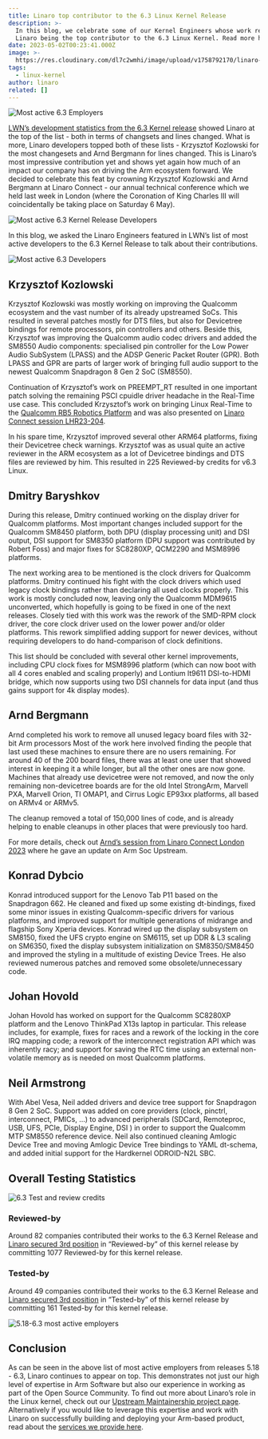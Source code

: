 ```yaml
---
title: Linaro top contributor to the 6.3 Linux Kernel Release
description: >-
  In this blog, we celebrate some of our Kernel Engineers whose work resulted in
  Linaro being the top contributor to the 6.3 Linux Kernel. Read more here!
date: 2023-05-02T00:23:41.000Z
image: >-
  https://res.cloudinary.com/dl7c2wmhi/image/upload/v1758792170/linaro-website/images/blog/30921180788_34ce2cd5f8_c
tags:
  - linux-kernel
author: linaro
related: []
---
```


![Most active 6.3 Employers](https://res.cloudinary.com/dl7c2wmhi/image/upload/v1758792170/linaro-website/images/blog/6.3-most-active-employers)

[LWN’s development statistics from the 6.3 Kernel release](https://lwn.net/Articles/929582/) showed Linaro at the top of the list - both in terms of changsets and lines changed. What is more, Linaro developers topped both of these lists - Krzysztof Kozlowski for the most changesets and Arnd Bergmann for lines changed. This is Linaro’s most impressive contribution yet and shows yet again how much of an impact our company has on driving the Arm ecosystem forward. We decided to celebrate this feat by crowning Krzysztof Kozlowski and Arnd Bergmann at Linaro Connect - our annual technical conference which we held last week in London (where the Coronation of King Charles III will coincidentally be taking place on Saturday 6 May).

![Most active 6.3 Kernel Release Developers](https://res.cloudinary.com/dl7c2wmhi/image/upload/v1758792170/linaro-website/images/blog/crowned-developers-6.3-kernel-release)

In this blog, we asked the Linaro Engineers featured in LWN’s list of most active developers to the 6.3 Kernel Release to talk about their contributions.

![Most active 6.3 Developers](https://res.cloudinary.com/dl7c2wmhi/image/upload/v1758792170/linaro-website/images/blog/6.3-most-active-developers)

## Krzysztof Kozlowski

Krzysztof Kozlowski was mostly working on improving the Qualcomm ecosystem and the vast number of its already upstreamed SoCs. This resulted in several patches mostly for DTS files, but also for Devicetree bindings for remote processors, pin controllers and others. Beside this, Krzysztof was improving the Qualcomm audio codec drivers and added the SM8550 Audio components: specialised pin controller for the Low Power Audio SubSystem (LPASS) and the ADSP Generic Packet Router (GPR). Both LPASS and GPR are parts of larger work of bringing full audio support to the newest Qualcomm Snapdragon 8 Gen 2 SoC (SM8550).

Continuation of Krzysztof’s work on PREEMPT\_RT resulted in one important patch solving the remaining PSCI cpuidle driver headache in the Real-Time use case. This concluded Krzysztof’s work on bringing Linux Real-Time to the [Qualcomm RB5 Robotics Platform](https://www.qualcomm.com/products/internet-of-things/industrial/industrial-automation/robotics-rb5-platform) and was also presented on [Linaro Connect session LHR23-204](https://resources.linaro.org/en/resource/fX76n9YiNUCfCTMvLRCWAv).

In his spare time, Krzysztof improved several other ARM64 platforms, fixing their Devicetree check warnings. Krzysztof was as usual quite an active reviewer in the ARM ecosystem as a lot of Devicetree bindings and DTS files are reviewed by him. This resulted in 225 Reviewed-by credits for v6.3 Linux.

## Dmitry Baryshkov

During this release, Dmitry continued working on the display driver for Qualcomm platforms. Most important changes included support for the Qualcomm SM8450 platform, both DPU (display processing unit) and DSI output, DSI support for SM8350 platform (DPU support was contributed by Robert Foss) and major fixes for SC8280XP, QCM2290 and MSM8996 platforms.

The next working area to be mentioned is the clock drivers for Qualcomm platforms. Dmitry continued his fight with the clock drivers which used legacy clock bindings rather than declaring all used clocks properly. This work is mostly concluded now, leaving only the Qualcomm MDM9615 unconverted, which hopefully is going to be fixed in one of the next releases. Closely tied with this work was the rework of the SMD-RPM clock driver, the core clock driver used on the lower power and/or older platforms. This rework simplified adding support for newer devices, without requiring developers to do hand-comparison of clock definitions.

This list should be concluded with several other kernel improvements, including CPU clock fixes for MSM8996 platform (which can now boot with all 4 cores enabled and scaling properly) and Lontium lt9611 DSI-to-HDMI bridge, which now supports using two DSI channels for data input (and thus gains support for 4k display modes).

## Arnd Bergmann

Arnd completed his work to remove all unused legacy board files with 32-bit Arm processors Most of the work here involved finding the people that last used these machines to ensure there are no users remaining. For around 40 of the 200 board files, there was at least one user that showed interest in keeping it a while longer, but all the other ones are now gone.
Machines that already use devicetree were not removed, and now the only remaining non-devicetree boards are for the old Intel StrongArm, Marvell PXA, Marvell Orion, TI OMAP1, and Cirrus Logic EP93xx platforms, all based on ARMv4 or ARMv5.

The cleanup removed a total of 150,000 lines of code, and is already helping to enable cleanups in other places that were previously too hard.

For more details, check out [Arnd’s session from Linaro Connect London 2023](https://resources.linaro.org/en/resource/aLLCnNzxqpY43NwtA7TVTs) where he gave an update on Arm Soc Upstream.

## Konrad Dybcio

Konrad introduced support for the Lenovo Tab P11 based on the Snapdragon 662. He cleaned and fixed up some existing dt-bindings, fixed some minor issues in existing Qualcomm-specific drivers for various platforms, and improved support for multiple generations of midrange and flagship Sony Xperia devices. Konrad wired up the display subsystem on SM8150, fixed the UFS crypto engine on SM6115, set up DDR & L3 scaling on SM6350, fixed the display subsystem initialization on SM8350/SM8450 and improved the styling in a multitude of existing Device Trees. He also reviewed numerous patches and removed some obsolete/unnecessary code.

## Johan Hovold

Johan Hovold has worked on support for the Qualcomm SC8280XP platform and the Lenovo ThinkPad X13s laptop in particular. This release includes, for example, fixes for races and a rework of the locking in the core IRQ mapping code; a rework of the interconnect registration API which was inherently racy; and support for saving the RTC time using an external non-volatile memory as is needed on most Qualcomm platforms.

## Neil Armstrong

With Abel Vesa, Neil added drivers and device tree support for Snapdragon 8 Gen 2 SoC. Support was added on core providers (clock, pinctrl, interconnect, PMICs, …) to advanced peripherals (SDCard, Remoteproc, USB, UFS, PCIe, Display Engine, DSI ) in order to support the Qualcomm MTP SM8550 reference device. Neil also continued cleaning Amlogic Device Tree and moving Amlogic Device Tree bindings to YAML dt-schema, and added initial support for the Hardkernel ODROID-N2L SBC.

## Overall Testing Statistics

![6.3 Test and review credits](https://res.cloudinary.com/dl7c2wmhi/image/upload/v1758792170/linaro-website/images/blog/6.3-test-and-review-credits)

### Reviewed-by

Around 82 companies contributed their works to the 6.3 Kernel Release and
[Linaro secured 3rd position](https://remword.com/kps_result/6.3_review.html) in “Reviewed-by” of this kernel release by committing 1077 Reviewed-by for this kernel release.

### Tested-by

Around 49 companies contributed their works to the 6.3 Kernel Release and
[Linaro secured 3rd position](https://remword.com/kps_result/6.3_test.html) in “Tested-by” of this kernel release by committing 161 Tested-by for this kernel release.

![5.18-6.3 most active employers](https://res.cloudinary.com/dl7c2wmhi/image/upload/v1758792170/linaro-website/images/blog/5.18-6.3-most-active-employers)

## Conclusion

As can be seen in the above list of most active employers from releases 5.18 - 6.3, Linaro continues to appear on top. This demonstrates not just our high level of expertise in Arm Software but also our experience in working as part of the Open Source Community. To find out more about Linaro’s role in the Linux kernel, check out our [](https://linaro.atlassian.net/wiki/spaces/UM/overview)[Upstream Maintainership project page](https://linaro.atlassian.net/wiki/spaces/UM/overview). Alternatively if you would like to leverage this expertise and work with Linaro on successfully building and deploying your Arm-based product, read about the [services we provide here](https://www.linaro.org/services/).
